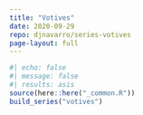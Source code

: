 ```yaml
---
title: "Votives"
date: 2020-09-29
repo: djnavarro/series-votives
page-layout: full
---
```

   
::: {.grid}
  
```r
#| echo: false
#| message: false
#| results: asis
source(here::here("_common.R"))
build_series("votives")
```
   
:::
   
